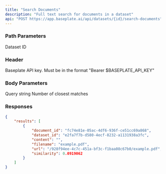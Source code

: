 ```yaml
---
title: "Search Documents"
description: "Full text search for documents in a dataset"
api: "POST https://app.baseplate.ai/api/datasets/{id}/search-documents"
---
```


### Path Parameters

<ParamField path="id" type="string" required>
  Dataset ID
</ParamField>

### Header

<ParamField path="Authorization" type="string">
  Baseplate API key. Must be in the format "Bearer $BASEPLATE_API_KEY"
</ParamField>

### Body Parameters

<ParamField body="query" type="string">
  Query string
</ParamField>

<ParamField body="top_k" type="number">
  Number of closest matches
</ParamField>

### Responses

<Tab title="🟢 200: OK" >

```json
{
    "results": [
        {
            "document_id": "fc74e81e-05ac-4df6-936f-ce51cc69a868",
            "dataset_id": "e2fa7f7b-d580-4ecf-8232-a1131938a3fc",
            "content": "",
            "filename": "example.pdf",
            "url": "/928f94ee-4c7c-451a-bf3c-f1baa08c67b0/example.pdf",
            "similarity": 0.0919062
        }
    ]
}
```

</Tab>
